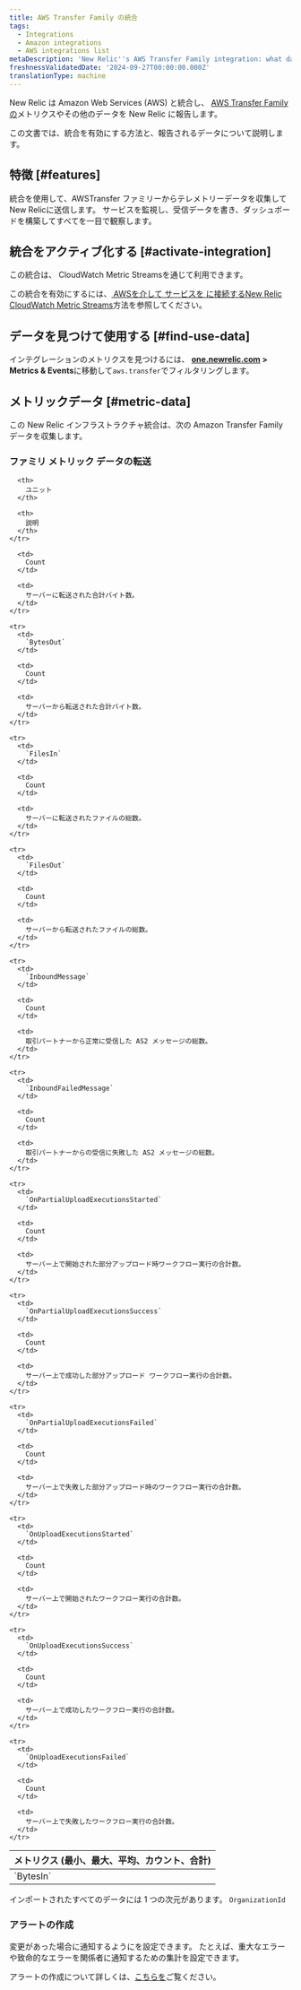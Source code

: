 ```yaml
---
title: AWS Transfer Family の統合
tags:
  - Integrations
  - Amazon integrations
  - AWS integrations list
metaDescription: 'New Relic''s AWS Transfer Family integration: what data it reports and how to enable it.'
freshnessValidatedDate: '2024-09-27T00:00:00.000Z'
translationType: machine
---
```


New Relic は Amazon Web Services (AWS) と統合し、 [AWS Transfer Family の](https://aws.amazon.com/aws-transfer-family/)メトリクスやその他のデータを New Relic に報告します。

この文書では、統合を有効にする方法と、報告されるデータについて説明します。

## 特徴 [#features]

統合を使用して、AWSTransfer ファミリーからテレメトリーデータを収集してNew Relicに送信します。 サービスを監視し、受信データを書き、ダッシュボードを構築してすべてを一目で観察します。

## 統合をアクティブ化する [#activate-integration]

この統合は、 CloudWatch Metric Streamsを通じて利用できます。

この統合を有効にするには、[ AWSを介して サービスを に接続するNew Relic CloudWatch Metric Streams](/docs/infrastructure/amazon-integrations/connect/aws-metric-stream-setup/)方法を参照してください。

## データを見つけて使用する [#find-use-data]

インテグレーションのメトリクスを見つけるには、 <DNT>**[one.newrelic.com](https://one.newrelic.com/all-capabilities) &gt; Metrics &amp; Events**</DNT>に移動して`aws.transfer`でフィルタリングします。

## メトリックデータ [#metric-data]

この New Relic インフラストラクチャ統合は、次の Amazon Transfer Family データを収集します。

### ファミリ メトリック データの転送

<table>
  <thead>
    <tr>
      <th style={{ width: "200px" }}>
        メトリクス (最小、最大、平均、カウント、合計)
      </th>

      <th>
        ユニット
      </th>

      <th>
        説明
      </th>
    </tr>
  </thead>

  <tbody>
    <tr>
      <td>
        `BytesIn`
      </td>

      <td>
        Count
      </td>

      <td>
        サーバーに転送された合計バイト数。
      </td>
    </tr>

    <tr>
      <td>
        `BytesOut`
      </td>

      <td>
        Count
      </td>

      <td>
        サーバーから転送された合計バイト数。
      </td>
    </tr>

    <tr>
      <td>
        `FilesIn`
      </td>

      <td>
        Count
      </td>

      <td>
        サーバーに転送されたファイルの総数。
      </td>
    </tr>

    <tr>
      <td>
        `FilesOut`
      </td>

      <td>
        Count
      </td>

      <td>
        サーバーから転送されたファイルの総数。
      </td>
    </tr>

    <tr>
      <td>
        `InboundMessage`
      </td>

      <td>
        Count
      </td>

      <td>
        取引パートナーから正常に受信した AS2 メッセージの総数。
      </td>
    </tr>

    <tr>
      <td>
        `InboundFailedMessage`
      </td>

      <td>
        Count
      </td>

      <td>
        取引パートナーからの受信に失敗した AS2 メッセージの総数。
      </td>
    </tr>

    <tr>
      <td>
        `OnPartialUploadExecutionsStarted`
      </td>

      <td>
        Count
      </td>

      <td>
        サーバー上で開始された部分アップロード時ワークフロー実行の合計数。
      </td>
    </tr>

    <tr>
      <td>
        `OnPartialUploadExecutionsSuccess`
      </td>

      <td>
        Count
      </td>

      <td>
        サーバー上で成功した部分アップロード ワークフロー実行の合計数。
      </td>
    </tr>

    <tr>
      <td>
        `OnPartialUploadExecutionsFailed`
      </td>

      <td>
        Count
      </td>

      <td>
        サーバー上で失敗した部分アップロード時のワークフロー実行の合計数。
      </td>
    </tr>

    <tr>
      <td>
        `OnUploadExecutionsStarted`
      </td>

      <td>
        Count
      </td>

      <td>
        サーバー上で開始されたワークフロー実行の合計数。
      </td>
    </tr>

    <tr>
      <td>
        `OnUploadExecutionsSuccess`
      </td>

      <td>
        Count
      </td>

      <td>
        サーバー上で成功したワークフロー実行の合計数。
      </td>
    </tr>

    <tr>
      <td>
        `OnUploadExecutionsFailed`
      </td>

      <td>
        Count
      </td>

      <td>
        サーバー上で失敗したワークフロー実行の合計数。
      </td>
    </tr>
  </tbody>
</table>

インポートされたすべてのデータには 1 つの次元があります。 `OrganizationId`

### アラートの作成

変更があった場合に通知するように<InlinePopover type="alerts" />を設定できます。 たとえば、重大なエラーや致命的なエラーを関係者に通知するための集計を設定できます。

アラートの作成について詳しくは、[こちらを](/docs/tutorial-create-alerts/create-an-alert/)ご覧ください。